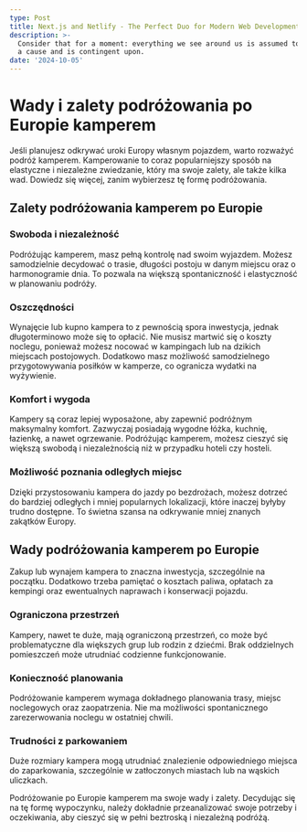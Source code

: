 ```yaml
---
type: Post
title: Next.js and Netlify - The Perfect Duo for Modern Web Development
description: >-
  Consider that for a moment: everything we see around us is assumed to have had
  a cause and is contingent upon.
date: '2024-10-05'
---
```

# Wady i zalety podróżowania po Europie kamperem

Jeśli planujesz odkrywać uroki Europy własnym pojazdem, warto rozważyć podróż kamperem. Kamperowanie to coraz popularniejszy sposób na elastyczne i niezależne zwiedzanie, który ma swoje zalety, ale także kilka wad. Dowiedz się więcej, zanim wybierzesz tę formę podróżowania.

## Zalety podróżowania kamperem po Europie

### Swoboda i niezależność


Podróżując kamperem, masz pełną kontrolę nad swoim wyjazdem. Możesz samodzielnie decydować o trasie, długości postoju w danym miejscu oraz o harmonogramie dnia. To pozwala na większą spontaniczność i elastyczność w planowaniu podróży.

### Oszczędności


Wynajęcie lub kupno kampera to z pewnością spora inwestycja, jednak długoterminowo może się to opłacić. Nie musisz martwić się o koszty noclegu, ponieważ możesz nocować w kampingach lub na dzikich miejscach postojowych. Dodatkowo masz możliwość samodzielnego przygotowywania posiłków w kamperze, co ogranicza wydatki na wyżywienie.

### Komfort i wygoda


Kampery są coraz lepiej wyposażone, aby zapewnić podróżnym maksymalny komfort. Zazwyczaj posiadają wygodne łóżka, kuchnię, łazienkę, a nawet ogrzewanie. Podróżując kamperem, możesz cieszyć się większą swobodą i niezależnością niż w przypadku hoteli czy hosteli.

### Możliwość poznania odległych miejsc


Dzięki przystosowaniu kampera do jazdy po bezdrożach, możesz dotrzeć do bardziej odległych i mniej popularnych lokalizacji, które inaczej byłyby trudno dostępne. To świetna szansa na odkrywanie mniej znanych zakątków Europy.

## Wady podróżowania kamperem po Europie

Zakup lub wynajem kampera to znaczna inwestycja, szczególnie na początku. Dodatkowo trzeba pamiętać o kosztach paliwa, opłatach za kempingi oraz ewentualnych naprawach i konserwacji pojazdu.

### Ograniczona przestrzeń


Kampery, nawet te duże, mają ograniczoną przestrzeń, co może być problematyczne dla większych grup lub rodzin z dziećmi. Brak oddzielnych pomieszczeń może utrudniać codzienne funkcjonowanie.

### Konieczność planowania


Podróżowanie kamperem wymaga dokładnego planowania trasy, miejsc noclegowych oraz zaopatrzenia. Nie ma możliwości spontanicznego zarezerwowania noclegu w ostatniej chwili.

### Trudności z parkowaniem


Duże rozmiary kampera mogą utrudniać znalezienie odpowiedniego miejsca do zaparkowania, szczególnie w zatłoczonych miastach lub na wąskich uliczkach.

Podróżowanie po Europie kamperem ma swoje wady i zalety. Decydując się na tę formę wypoczynku, należy dokładnie przeanalizować swoje potrzeby i oczekiwania, aby cieszyć się w pełni beztroską i niezależną podróżą.
